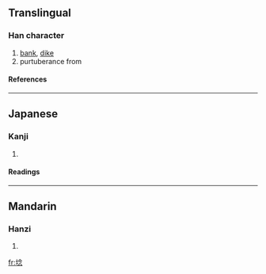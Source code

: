 ==Translingual==
===Han character===
{{Han char|rn=32|rad=土|as=08|sn=11|four=|canj=土人戈心 (GOIP)}}
# [[bank]], [[dike]]
# purtuberance from
====References====
{{Han ref|kx=0230.150|dkj=05156|dj=0466.250|hdz=10455.070|uh=57DD|ud=22493}}
----
==Japanese==
===Kanji===
{{ja-kanji|grade=|rs=土08}}
# {{defn|Japanese}} 
====Readings====
{{ja-readings|on=[[てん]] (ten), [[でう]] (deu), [[ねう]] (neu), [[ねん]] (nen)|kun=[[した]] (shita), [[ます]] (masu), [[おち]] (ochi)}}
----
==Mandarin==
===Hanzi===
{{cmn-hanzi|pin=[[niàn]] ([[nian4]])|wg=nien<sup>4</sup>}}
# {{defn|Mandarin}}

[[fr:埝]]